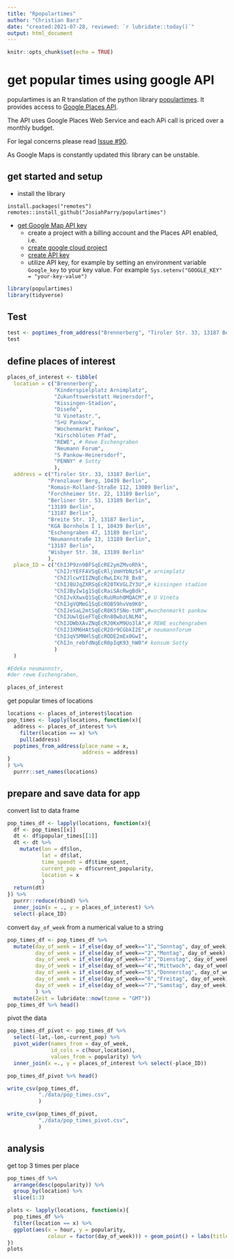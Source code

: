 ```yaml
---
title: "Rpopulartimes"
author: "Christian Barz"
date: "created:2021-07-28, reviewed: `r lubridate::today()`"
output: html_document
---
```


```r
knitr::opts_chunk$set(echo = TRUE)
```

# get popular times using google API

populartimes is an R translation of the python library [populartimes](https://github.com/m-wrzr/populartimes). It provides access to [Google Places API](https://developers.google.com/maps/documentation/places/web-service/overview).

The API uses Google Places Web Service and each APi call is priced over a monthly budget.

For legal concerns please read [Issue #90](https://github.com/m-wrzr/populartimes/issues/90).

As Google Maps is constantly updated this library can be unstable.

## get started and setup

- install the library
```
install.packages("remotes")
remotes::install_github("JosiahParry/populartimes")
```
- [get Google Map API key](https://developers.google.com/places/web-service/get-api-key)
  - create a project with a billing account and the Places API enabled, i.e.
  - [create google cloud project](https://console.cloud.google.com/projectcreate?_ga=2.109071308.870652759.1627453303-208296733.1627165040) 
  - [create API key](https://developers.google.com/maps/documentation/places/web-service/get-api-key?hl=de)
  - utilize API key, for example by setting an environment variable `Google_key` to your key value. For example `Sys.setenv("GOOGLE_KEY" = "your-key-value")`
  
  
```r
library(populartimes)
library(tidyverse)
```

## Test
  
```r
test <- poptimes_from_address("Brennerberg", "Tiroler Str. 33, 13187 Berlin")
test
```

## define places of interest

```r
places_of_interest <- tibble(
  location = c("Brennerberg",
               "Kinderspielplatz Arnimplatz",
               "Zukunftswerkstatt Heinersdorf",
               "Kissingen-Stadion",
               "Diseño",
               "U Vinetastr.",
               "S+U Pankow",
               "Wochenmarkt Pankow",
               "Kirschblüten Pfad",
               "REWE", # Rewe Eschengraben
               "Neumann Forum",
               "S Pankow-Heinersdorf",
               "PENNY" # Sotty
               ),
  address = c("Tiroler Str. 33, 13187 Berlin",
             "Prenzlauer Berg, 10439 Berlin",
             "Romain-Rolland-Straße 112, 13089 Berlin",
             "Forchheimer Str. 22, 13189 Berlin",
             "Berliner Str. 53, 13189 Berlin",
             "13189 Berlin",
             "13187 Berlin",
             "Breite Str. 17, 13187 Berlin",
             "KGA Bornholm I 1, 10439 Berlin",
             "Eschengraben 47, 13189 Berlin",
             "Neumannstraße 13, 13189 Berlin",
             "13187 Berlin",
             "Wisbyer Str. 38, 13189 Berlin"
             ),
  place_ID = c("ChIJP9zn9BFSqEcRE2ymZMvoRhk",
               "ChIJrYEFFAVSqEcRljVmHYbNz54",# arnimplatz
               "ChIJlcwYIIZNqEcRwLIXc78_Bx8",
               "ChIJ8UJqZXRSqEcR20TKVGLZY3U",# kissingen stadion
               "ChIJByIw1g1SqEcRaiSAcRwgBdk",
               "ChIJvXXwxQ1SqEcRuURoh0MQACM",# U Vineta
               "ChIJgVQMmG1SqEcROB59hvVm9K0",
               "ChIJeSaL2mtSqEcR8K5fSNo-tUM",#wochenmarkt pankow
               "ChIJUwlQieFTqEcRn80wbzLNLM4",
               "ChIJDWbXAvZNqEcRJ0KxM9Uo3lA",# REWE eschengraben
               "ChIJ3XM6HAtSqEcR2Or9CGbkI2E",# neumannforum
               "ChIJqVSMNHlSqEcRODE2mEx0GwI",
               "ChIJn_rebfdNqEcR0pIqK93_hW0"# konsum Sotty
               )
  )

#Edeka neumannstr, 
#der rewe Eschengraben, 

places_of_interest
```

get popular times of locations

```r
locations <- places_of_interest$location
pop_times <- lapply(locations, function(x){
  address <- places_of_interest %>%
    filter(location == x) %>%
    pull(address)
  poptimes_from_address(place_name = x,
                        address = address)
}
) %>%
  purrr::set_names(locations)
```


## prepare and save data for app

convert list to data frame

```r
pop_times_df <- lapply(locations, function(x){
  df <- pop_times[[x]] 
  dt <- df$popular_times[[1]]
  dt <- dt %>%
    mutate(lon = df$lon,
           lat = df$lat,
           time_spendt = df$time_spent,
           current_pop = df$current_popularity,
           location = x
           )
  return(dt)
}) %>%
  purrr::reduce(rbind) %>%
  inner_join(x = ., y = places_of_interest) %>%
  select(-place_ID)
```

convert `day_of_week` from a numerical value to a string

```r
pop_times_df <- pop_times_df %>%
  mutate(day_of_week = if_else(day_of_week=="1","Sonntag", day_of_week),
         day_of_week = if_else(day_of_week=="2","Montag", day_of_week),
         day_of_week = if_else(day_of_week=="3","Dienstag", day_of_week),
         day_of_week = if_else(day_of_week=="4","Mittwoch", day_of_week),
         day_of_week = if_else(day_of_week=="5","Donnerstag", day_of_week),
         day_of_week = if_else(day_of_week=="6","Freitag", day_of_week),
         day_of_week = if_else(day_of_week=="7","Samstag", day_of_week),
         ) %>%
  mutate(Zeit = lubridate::now(tzone = "GMT"))
pop_times_df %>% head()
```

pivot the data

```r
pop_times_df_pivot <- pop_times_df %>%
  select(-lat,-lon,-current_pop) %>%
  pivot_wider(names_from = day_of_week, 
              id_cols = c(hour,location),
              values_from = popularity) %>%
  inner_join(x =., y = places_of_interest %>% select(-place_ID))

pop_times_df_pivot %>% head()
```

```r
write_csv(pop_times_df, 
          "./data/pop_times.csv",
          )

write_csv(pop_times_df_pivot, 
          "./data/pop_times_pivot.csv",
          )
```


## analysis

get top 3 times per place

```r
pop_times_df %>%
  arrange(desc(popularity)) %>%
  group_by(location) %>%
  slice(1:3)
```


```r
plots <- lapply(locations, function(x){
  pop_times_df %>%
  filter(location == x) %>%
  ggplot(aes(x = hour, y = popularity,
             colour = factor(day_of_week))) + geom_point() + labs(title = paste("location:", x))
})
plots
```



